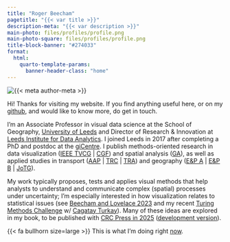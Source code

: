 ```yaml
---
title: "Roger Beecham"
pagetitle: "{{< var title >}}"
description-meta: "{{< var description >}}"
main-photo: files/profiles/profile.png
main-photo-square: files/profiles/profile.png
title-block-banner: "#274033"
format:
  html:
    quarto-template-params:
      banner-header-class: "home"
---
```


::: {.grid}

::: {.g-col-12 .g-col-sm-4}

```{=html}
<div class="grid" style="--bs-columns: 5; row-gap: 0;">
  <div class="g-col-1 g-col-sm-0"></div>
  <div class="g-col-3 g-col-sm-5">
    <picture>
      <source media="(max-width: 576px)" srcset="{{< meta main-photo-square >}}">
      <source media="(min-width: 576px)" srcset="{{< meta main-photo >}}">
      <img class="img-fluid" src="{{< meta main-photo >}}" alt="{{< meta author-meta >}}">
    </picture>
  </div>
  <div class="g-col-1 g-col-sm-0"></div>
</div>
```

:::

::: {.g-col-12 .g-col-sm-8}

Hi! Thanks for visiting my website. If you find anything useful here, or on my [github](https://github.com/rogerbeecham), and would like to know more, do get in touch. 


I'm an Associate Professor in visual data science at the School of Geography, [University of Leeds](https://environment.leeds.ac.uk/geography/staff/1003/dr-roger-beecham) and Director of Research & Innovation at [Leeds Institute for Data Analytics](https://lida.leeds.ac.uk/). I joined Leeds in 2017 after completing a PhD and postdoc at the [giCentre](https://www.gicentre.net/). I publish methods-oriented research in data visualization ([IEEE TVCG](https://ieeexplore.ieee.org/xpl/RecentIssue.jsp?punumber=2945) | [CGF](https://onlinelibrary.wiley.com/journal/14678659)) and spatial analysis ([GA](https://onlinelibrary.wiley.com/journal/15384632)), as well as applied studies in transport ([AAP](https://www.sciencedirect.com/journal/accident-analysis-and-prevention) | [TRC](https://www.journals.elsevier.com/transportation-research-part-c-emerging-technologies) | [TRA](https://www.sciencedirect.com/journal/transportation-research-part-a-policy-and-practice)) and geography ([E&P A](https://journals.sagepub.com/home/epn) | [E&P B](https://journals.sagepub.com/toc/EPB/current) | [JoTG](https://www.sciencedirect.com/journal/journal-of-transport-geography)). 

My work typically proposes, tests and applies visual methods that help analysts to understand and communicate complex (spatial) processes under uncertainty; I'm especially interested in how visualization relates to statistical issues (see [Beecham and Lovelace 2023](research/articles/visinferences/) and my recent [Turing Methods Challenge](https://theory4ida.github.io/tmcf/) w/ [Cagatay Turkay](https://warwick.ac.uk/fac/cross_fac/cim/people/cagatay-turkay/)). Many of these ideas are explored in my book, to be published with [CRC Press in 2025](https://www.routledge.com/Visualization-for-Social-Data-Science/Beecham/p/book/9781032259710) ([development version](https://vis4sds.github.io/vis4sds/)). 

{{< fa bullhorn size=large >}}  This is what I'm doing right [now](now/).

:::

:::
